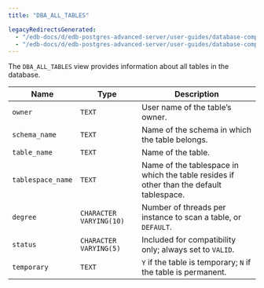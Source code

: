 ```yaml
---
title: "DBA_ALL_TABLES"

legacyRedirectsGenerated:
  - "/edb-docs/d/edb-postgres-advanced-server/user-guides/database-compatibility-for-oracle-developers-catalog-views-guide/13/dba_all_tables.html"
  - "/edb-docs/d/edb-postgres-advanced-server/user-guides/database-compatibility-for-oracle-developers-catalog-views-guide/latest/dba_all_tables.html"
---
```


<div id="dba_all_tables" class="registered_link"></div>

The `DBA_ALL_TABLES` view provides information about all tables in the database.

| Name              | Type                    | Description                                                                             |
| ----------------- | ----------------------- | --------------------------------------------------------------------------------------- |
| `owner`           | `TEXT`                  | User name of the table’s owner.                                                         |
| `schema_name`     | `TEXT`                  | Name of the schema in which the table belongs.                                          |
| `table_name`      | `TEXT`                  | Name of the table.                                                                      |
| `tablespace_name` | `TEXT`                  | Name of the tablespace in which the table resides if other than the default tablespace. |
| `degree`          | `CHARACTER VARYING(10)` | Number of threads per instance to scan a table, or `DEFAULT`.                           |
| `status`          | `CHARACTER VARYING(5)`  | Included for compatibility only; always set to `VALID`.                                 |
| `temporary`       | `TEXT`                  | `Y` if the table is temporary; `N` if the table is permanent.                           |
